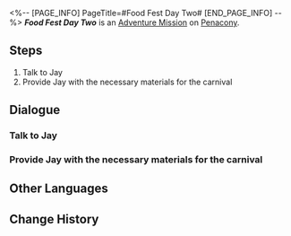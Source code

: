 <%-- [PAGE_INFO]
PageTitle=#Food Fest Day Two#
[END_PAGE_INFO] --%>
{{Stub|Dialogue.}}
{{Mission Infobox
|id            = 8020102
|title         = 
|image         = <!--Mission Food Fest Day Two.png-->
|type          = Adventure
|event_name    = 
|chapter       = 
|requirements  = [[Adventure Mission]] ''[[Food Fest Day One]]'' completed
|summary       = <!--official mission summary from Fate's Atlas-->
|characters    = Trailblazer
|startLocation = [[Penacony]] - [[Golden Hour]]
|world         = Penacony
|area          = Golden Hour
|prev          = Food Fest Day One
|next          = Food Fest Day Three
|rewards       = Credit*1,000
}}
'''''Food Fest Day Two''''' is an [[Adventure Mission]] on [[Penacony]].

==Steps==
# Talk to Jay
# Provide Jay with the necessary materials for the carnival

<!--
==Gameplay Notes==

--><!--
==Trial Character==

-->
==Dialogue==
{{Stub Dialogue}}

===Talk to Jay===
{{Mission Description|type=adventure|location=Golden Hour|The gourmet carnival is in progress! Ask Jay what ingredients are needed for today.}}
{{Dialogue Start}}
:{{tx}}
{{Dialogue End}}

===Provide Jay with the necessary materials for the carnival===
{{Mission Description|type=adventure|location=Golden Hour|update|Jay has listed all the ingredients required for today's catering menu. Once you have gathered all of the ingredients, bring them to him!}}
{{Dialogue Start}}
:{{tx}}
{{Dialogue End}}

==Other Languages==
{{Other Languages
|en   = Food Fest Day Two
|zhs  = 美食庆典•第二日
|zht  = 美食慶典•第二日
|ja   = グルメフェス・2日目
|ko   = 미식 축제•2일차
|es   = Festival gastronómico: día 2
|fr   = Grand festin&nbsp;: Jour 2
|ru   = Деликатесы Пенаконии: День второй
|th   = งานเทศกาลอาหาร วันที่ 2
|vi   = Lễ Hội Ẩm Thực - Ngày 2
|de   = Feinschmeckerfest: Tag 2
|id   = Festival Kuliner: Hari Ke-2
|pt   = Festival Gastronômico Dia Dois
}}

==Change History==
{{Change History|2.0}}
